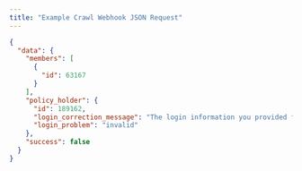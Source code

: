 ```yaml
---
title: "Example Crawl Webhook JSON Request"
---
```


```json
{
  "data": {
    "members": [
      {
        "id": 63167
      }
    ],
    "policy_holder": {
      "id": 189162,
      "login_correction_message": "The login information you provided for Anthem is invalid. Please re-enter your login information.",
      "login_problem": "invalid"
    },
    "success": false
  }
}
```
